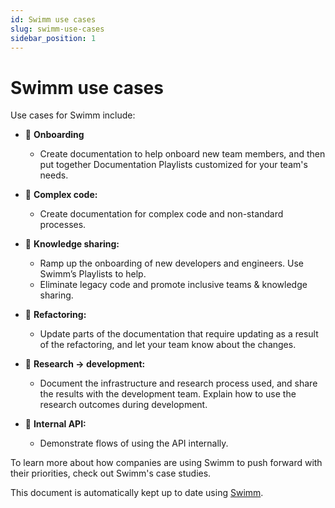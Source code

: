 ```yaml
---
id: Swimm use cases
slug: swimm-use-cases
sidebar_position: 1
---
```



# Swimm use cases

Use cases for Swimm include:

- :ocean: **Onboarding**

  - Create documentation to help onboard new team members, and then put together <Link to="https://swimm.io/blog/documentation-playlists/">Documentation Playlists</Link> customized for your team's needs.

- :ocean: **Complex code:**

  - Create documentation for complex code and non-standard processes.

- :ocean: **Knowledge sharing:**

  - Ramp up the onboarding of new developers and engineers. Use Swimm’s Playlists to help.
  - Eliminate legacy code and promote inclusive teams & knowledge sharing.

- :ocean: **Refactoring:**

  - Update parts of the documentation that require updating as a result of the refactoring, and let your team know about the changes.

- :ocean: **Research → development:**

  - Document the infrastructure and research process used, and share the results with the development team. Explain how to use the research outcomes during development.

- :ocean: **Internal API:**

  - Demonstrate flows of using the API internally.

To learn more about how companies are using Swimm to push forward with their priorities, check out <Link to="https://swimm.io/case-studies/">Swimm's case studies</Link>.

This document is automatically kept up to date using [Swimm](https://swimm.io).
